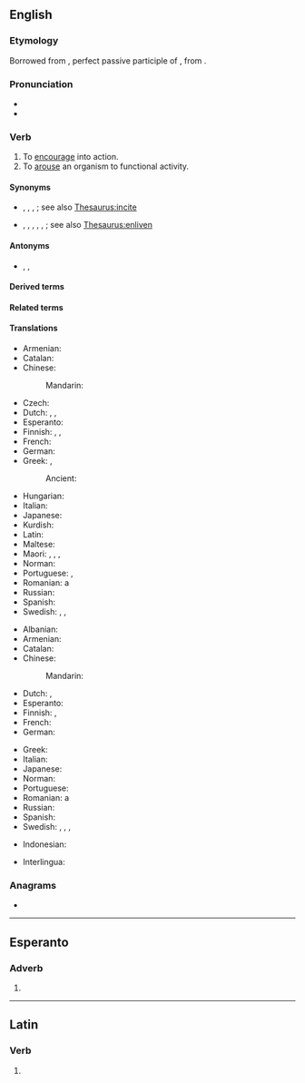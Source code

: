 ==English==

===Etymology===
Borrowed from {{bor|en|la|stimulātus}}, perfect passive participle of {{m|la|stimulō||goad on}}, from {{etyl|la|en}} {{m|la|stimulus||goad}}.

===Pronunciation===
* {{IPA|/ˈstɪmjʊleɪt/|lang=en}}
* {{audio|En-us-stimulate.ogg|Audio (US)|lang=en}}

===Verb===
{{en-verb|stimulat}}

# To [[encourage]] into action.
# To [[arouse]] an organism to functional activity.

====Synonyms====
* {{sense|encourage}} {{l|en|encourage}}, {{l|en|induce}}, {{l|en|incite}}, {{l|en|provoke}}; see also [[Thesaurus:incite]]
* {{sense|arouse}} {{l|en|animate}}, {{l|en|arouse}}, {{l|en|energize}}, {{l|en|energise}}, {{l|en|excite}}, {{l|en|perk up}}; see also [[Thesaurus:enliven]]

====Antonyms====
* {{sense|arouse}} {{l|en|de-energize}}, {{l|en|sedate}}, {{l|en|stifle}}

====Derived terms====
{{der2|en
|overstimulate
|restimulate
|hyperstimulate
|understimulate
|destimulate
|instimulate
|costimulate
|biostimulate
|superstimulate
|electrostimulate
|microstimulate}}

====Related terms====
{{rel3|en|stimulant|stimulation|stimulator|stimulatory|stimulus}}

====Translations====
{{trans-top|to encourage into action}}
* Armenian: {{t+|hy|գրգռել|sc=Armn}}
* Catalan: {{t+|ca|estimular}}
* Chinese:
*: Mandarin: {{t+|cmn|刺激|tr=cìjī|sc=Hani}}
* Czech: {{t|cs|podnítit}}
* Dutch: {{t+|nl|stimuleren}}, {{t+|nl|aansporen}}, {{t+|nl|prikkelen}}
* Esperanto: {{t|eo|stimuli}}
* Finnish: {{t+|fi|stimuloida}}, {{t+|fi|yllyttää}}, {{t+|fi|ärsyttää}}
* French: {{t+|fr|stimuler}}
* German: {{t+|de|stimulieren}}
* Greek: {{t+|el|παρακινώ|sc=Grek}}, {{t+|el|παροτρύνω|sc=Grek}}
*: Ancient: {{t|grc|ἐρεθίζω}}
{{trans-mid}}
* Hungarian: {{t+|hu|elősegít}}
* Italian: {{t+|it|stimolare}}
* Japanese: {{t+|ja|刺激|tr=しげきする, shigeki suru|alt=刺激する}}
* Kurdish: {{t|ku|hander kirin|f}}
* Latin: {{t+|la|commoveō}}
* Maltese: {{t|mt|ħeġġeġ}}
* Maori: {{t|mi|whakahohe}}, {{t|mi|whakaihiihi}}, {{t|mi|whakahihiko}}, {{t|mi|whakamanawa}}
* Norman: {{t|nrf|stînmuler}}
* Portuguese: {{t+|pt|estimular}}, {{t+|pt|incentivar}}
* Romanian: a {{t+|ro|stimula}}
* Russian: {{t+|ru|стимули́ровать}}
* Spanish: {{t+|es|estimular}}
* Swedish: {{t+|sv|egga}}, {{t+|sv|reta}}, {{t+|sv|sporra}}
{{trans-bottom}}

{{trans-top|to arouse an organism to functional activity}}
* Albanian: {{t+|sq|stimuloj}}
* Armenian: {{t+|hy|գրգռել|sc=Armn}}
* Catalan: {{t+|ca|estimular}}
* Chinese:
*: Mandarin: {{t+|cmn|刺激|tr=cìjī|sc=Hani}}
* Dutch: {{t+|nl|stimuleren}}, {{t+|nl|prikkelen}}
* Esperanto: {{t|eo|stimuli}}
* Finnish: {{t+|fi|stimuloida}}, {{t+|fi|kiihottaa}}
* French: {{t+|fr|stimuler}}
* German: {{t+|de|stimulieren}}
{{trans-mid}}
* Greek: {{t+|el|διεγείρω|sc=Grek}}
* Italian: {{t|it|stimulare}}
* Japanese: {{t+|ja|刺激|tr=しげきする, shigeki suru|alt=刺激する}}
* Norman: {{t|nrf|stînmuler}}
* Portuguese: {{t+|pt|estimular}}
* Romanian: a {{t+|ro|stimula}}
* Russian: {{t+|ru|стимули́ровать}}
* Spanish: {{t+|es|estimular}}
* Swedish: {{t|sv|ge näring åt}}, {{t+|sv|pigga upp}}, {{t+|sv|stimulera}}, {{t+|sv|väcka}}
{{trans-bottom}}

{{checktrans-top}}
* Indonesian: {{t+check|id|rangsang|alt=merangsang}}
{{trans-mid}}
* Interlingua: {{t-check|ia|stimular}}
{{trans-bottom}}

===Anagrams===
* {{anagrams|en|a=aeilmsttu|multiseat|mutilates|ultimates}}

----

==Esperanto==

===Adverb===
{{eo-part}}

# {{eo-form of|stimul|ate}}

----

==Latin==

===Verb===
{{la-verb-form|stimulāte}}

# {{inflection of|stimulō||1|p|pres|actv|impr|lang=la}}